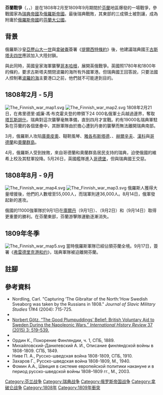 {{Infobox military conflict
|conflict=芬蘭戰爭
|partof= [[拿破崙戰爭|拿破崙戰爭]]
|image= [[File:Fi_krig_map1.jpg|300px]]
|caption= 戰爭中芬蘭的要地
|date=1808 – 1809<br/>({{Age in years, months, weeks and days|month1=02|day1=21|year1=1808|month2=09|day2=17|year2=1809}})
|place=[[芬蘭|芬蘭]]、[[瑞典|瑞典]]
|result=俄國勝利，《[[弗雷德里克港和约|弗雷德里克港和约]]》
|territory=瑞典帝國和芬蘭分離，芬蘭成為俄羅斯的自治大公国
|combatant1={{flagicon|Russian Empire}} [[俄羅斯帝國|俄羅斯帝國]]
----
{{flagicon|First French Empire}} [[法蘭西第一帝國|法蘭西第一帝國]]<br>{{flagicon|Denmark}} [[丹麥-挪威|丹麥-挪威]]
|combatant2={{flagicon|Sweden}} [[瑞典帝國|瑞典帝國]]
----
{{flagicon|United Kingdom}} [[大英帝國|大英帝國]]<br/>{{flagicon image|Flag Portugal (1750).svg}} [[葡萄牙帝國|葡萄牙帝國]] <ref>參看英語維基[[英俄戰爭|英俄戰爭]]條目[[英俄戰爭#里斯本事件|里斯本事件]]一節。</ref>
|commander1={{flagicon|Russian Empire}} 弗里德里希<br/>{{flagicon|Russian Empire}} [[米哈伊爾·博格達諾維奇·巴克萊·德托利|巴克萊·德托利]]<br>{{flagicon|Russian Empire}} [[彼得·伊萬諾維奇·巴格拉季昂|巴格拉季昂]]
|commander2=威廉·莫里茨·克林斯波<br/>阿德列爾克雷茨
| strength1   = 95,000+ 人
| strength2   = 36,000+ 人
| casualties1 = 10,000人傷亡{{sfn|Hornborg|1955|p=261}}
| casualties2 = 7,000人傷亡{{sfn|Hornborg|1955|p=261}}
|notes=
|casus=
}}
{{Campaignbox 芬蘭戰爭}}
{{Campaignbox Napoleonic Wars}}
{{Campaignbox 俄瑞戰爭}}

'''芬蘭戰爭'''（{{lang-sv|Finska kriget}}，{{lang-ru|Финляндская война}}，{{lang-fi|Suomen sota}}）是在1808年2月至1809年9月期間於[[芬蘭|芬蘭]]地區爆發的一場戰爭，參戰國家為[[瑞典帝國|瑞典帝國]]及[[俄羅斯帝國|俄羅斯帝國]]。最後瑞典戰敗，其東部的三成領土被割讓，成為附庸於[[俄羅斯帝國|俄羅斯帝國]]的[[芬蘭大公國|芬蘭大公國]]。

== 背景 ==
俄羅斯沙皇[[亚历山大一世_(俄国)|亞歷山大一世]]與[[拿破仑一世|拿破崙]]簽署《[[提爾西特條約|提爾西特條約]]》後，他建議瑞典國王[[古斯塔夫四世|古斯塔夫四世]]應該加入大陸封鎖。

與此同時，英國皇家海軍襲擊[[哥本哈根战役_(1801年)|哥本哈根]]，展開英俄戰爭。英國照1780年和1800年的條約，要求古斯塔夫關閉波羅的海所有外國軍港。但瑞典國王回答說，只要法國人控制著[[波罗的海|波羅的海]]主要港口之前，他們就不可能達到目的。

== 1808年2月 - 5月 ==
[[File:The_Finnish_war_map1.svg|thumb]]
[[File:The_Finnish_war_map2.svg|thumb]]
1808年2月21日，在弗里德里·威廉·馮·布克霍夫登的帶領下24 000名俄軍士兵越過邊界，奪取[[海门林纳|塔瓦斯胡什]]。瑞典對這次襲擊毫無準備，直到四月才宣戰。約有19000名瑞典軍駐紮在芬蘭的各個堡壘中，其餘軍隊由於擔心遭到丹麥的襲擊而無法離開瑞典南部。

3月，俄羅斯人攻陷[[庫奧皮奧|庫奧皮奧]]、韃靼風琴、[[雅各布斯塔德|雅各布斯塔德]]、{{le|斯瓦尔特霍尔姆城堡|Svartholm fortress|斯瓦爾特霍爾姆}}、[[赫尔辛基|赫爾辛夫]]、[[漢科|漢科]]與[[哥得蘭島|哥德蘭]]和[[奧蘭群島|奧蘭群島]]。 

4月，俄羅斯人受到挫敗，來自哥德蘭和奧蘭群島居民支持的瑞典，迫使俄國的維希上校及其駐軍投降。5月26日，英國艦隊進入[[哥德堡|哥德堡]]，但與瑞典國王交惡。

== 1808年8月 - 9月 ==
[[File:The_Finnish_war_map4.svg|thumb]]
[[File:The_Finnish_war_map3.svg|thumb]]
俄羅斯人獲得大量增援後，他們的人數增至55,000人，而瑞軍則達36,000人。8月14日，俄軍發起新的進攻。

俄國的11000強軍隊於9月1日在[[庫奧爾塔內|庫爾丹]]（9月1日）、{{le|薩爾米|Salmi (rural locality)}}（9月2日）和{{le|奧拉瓦伊斯|Oravais}}（9月14日）取得更重要的勝利。在芬蘭東部，芬蘭游擊隊運動逐漸消失。

== 1809年冬季 ==
[[File:The_Finnish_war_map5.svg|thumb]]
當時俄羅斯軍隊已經佔領芬蘭全境。9月17日，簽署《[[弗雷德里克港和约|弗雷德里克港和约]]》，瑞典軍隊被迫離開芬蘭。

== 註腳 ==
{{reflist}}
== 參考資料 ==
* Nordling, Carl. "Capturing ‘The Gibraltar of the North:’How Swedish Sveaborg was taken by the Russians in 1808." ''Journal of Slavic Military Studies'' 17#4 (2004): 715-725.
* {{cite book |last1=Mattila |first1=Tapani |title=Meri maamme turvana |trans-title=Sea safeguarding our country |year=1983 |publisher=K. J. Gummerus Osakeyhtiö |location=Jyväskylä |language=fi |isbn=978-951-99487-0-6 }}
* [https://doi.org/10.1080/07075332.2014.918559 Norbert Götz. “The Good Plumpuddings’ Belief: British Voluntary Aid to Sweden During the Napoleonic Wars.” ''International History Review'' 37 (2015) 3: 519–539.]
* {{cite book|title=När riket sprängdes: fälttågen i Finland och Västerbotten, 1808-1809 |url=https://books.google.com/books?id=DNPRAAAAMAAJ |first=Eirik |last=Hornborg |language=sv |year=1955|publisher=P. A. Norstedts och Söners Förlag |location=Stockholm}}
* Ордин К., Покорение Финляндии, ч. 1, СПБ, 1889. {{in lang|ru}}
* Михайловский-Данилевский А. И., Описание финляндской войны в 1808-1809. СПБ, 1849. {{in lang|ru}}
* Ниве П. А., Русско-шведская война 1808-1809, СПБ, 1910. {{in lang|ru}}
* Захаров Г., Русско-шведская война 1808-1809, М., 1940. {{in lang|ru}}
* Фомин А.А., Швеция в системе европейской политики накануне и в период русско-шведской войны 1808–1809 гг., М., 2003. {{in lang|ru}}

{{Napoleonic Wars}}

[[Category:芬兰战争|Category:芬兰战争]]
[[Category:瑞典战争|Category:瑞典战争]]
[[Category:俄罗斯帝国战争|Category:俄罗斯帝国战争]]
[[Category:拿破仑战争|Category:拿破仑战争]]
[[Category:1808年|Category:1808年]]
[[Category:1809年衝突|Category:1809年衝突]]